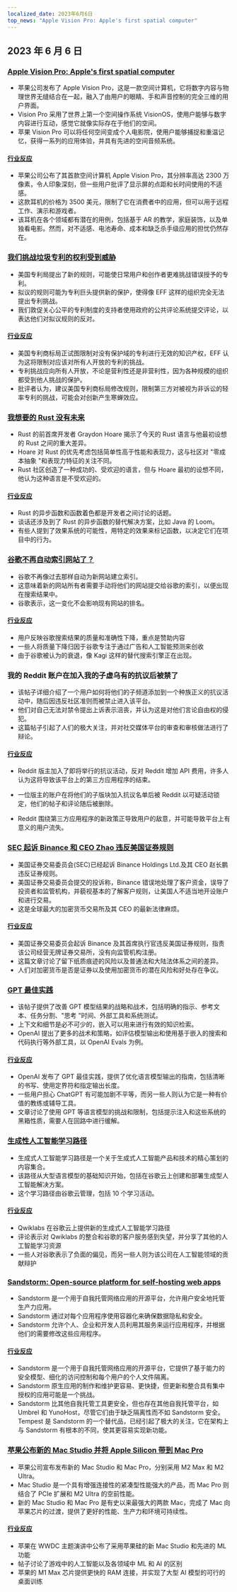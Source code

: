 ```yaml
---
localized_date: 2023年6月6日
top_news: "Apple Vision Pro: Apple's first spatial computer"
---
```




<CallToAction />

<Steps>

## 2023 年 6 月 6 日

### [Apple Vision Pro: Apple's first spatial computer](https://www.apple.com/newsroom/2023/06/introducing-apple-vision-pro/)

- 苹果公司发布了 Apple Vision Pro，这是一款空间计算机，它将数字内容与物理世界无缝结合在一起，融入了由用户的眼睛、手和声音控制的完全三维的用户界面。
- Vision Pro 采用了世界上第一个空间操作系统 VisionOS，使用户能够与数字内容进行互动，感觉它就像实际存在于他们的空间。
- 苹果 Vision Pro 可以将任何空间变成个人电影院，使用户能够捕捉和重温记忆，获得一系列的应用体验，并具有先进的空间音频系统。

#### [行业反应](http://news.ycombinator.com/item?id=36201593)

- 苹果公司公布了其首款空间计算机 Apple Vision Pro，其分辨率高达 2300 万像素，令人印象深刻，但一些用户批评了显示屏的点距和长时间使用的不适感。
- 这款耳机的价格为 3500 美元，限制了它在消费者中的应用，但可以用于远程工作、演示和游戏者。
- 该耳机在各个领域都有潜在的用例，包括基于 AR 的教学，家庭装饰，以及单独看电影。然而，对不适感、电池寿命、成本和缺乏杀手级应用的担忧仍然存在。

### [我们挑战垃圾专利的权利受到威胁](https://www.eff.org/deeplinks/2023/06/our-right-challenge-junk-patents-under-threat)

- 美国专利局提出了新的规则，可能使日常用户和创作者更难挑战错误授予的专利。
- 拟议的规则可能为专利巨头提供新的保护，使得像 EFF 这样的组织完全无法提出专利挑战。
- 我们敦促关心公平的专利制度的支持者使用政府的公共评论系统提交评论，以表达他们对拟议规则的反对。

#### [行业反应](http://news.ycombinator.com/item?id=36198329)

- 美国专利商标局正试图限制对没有保护域的专利进行无效的知识产权，EFF 认为这将限制对应该对所有人开放的专利的挑战。
- 专利挑战应向所有人开放，不论是营利性还是非营利性，因为各种规模的组织都受到他人挑战的保护。
- 批评者认为，建议美国专利商标局修改规则，限制第三方对被视为非诉讼的轻率专利的挑战，可能会对创新产生寒蝉效应。

### [我想要的 Rust 没有未来](https://graydon2.dreamwidth.org/307291.html)

- Rust 的前首席开发者 Graydon Hoare 揭示了今天的 Rust 语言与他最初设想的 Rust 之间的重大差异。
- Hoare 对 Rust 的优先考虑包括简单性高于性能和表现力，这与社区对 "零成本抽象 "和表现力特征的关注不同。
- Rust 社区创造了一种成功的、受欢迎的语言，但与 Hoare 最初的设想不同，他认为这种语言是不受欢迎的。

#### [行业反应](http://news.ycombinator.com/item?id=36193326)

- Rust 的异步函数和函数着色都是开发者之间讨论的话题。
- 谈话还涉及到了 Rust 的异步函数的替代解决方案，比如 Java 的 Loom。
- 有些人提到了效果系统的可能性，用特定的效果来标记函数，以决定它们在项目中的行为。

### [谷歌不再自动索引网站了？](https://natehoffelder.com/blog/google-no-longer-automatically-indexes-websites-wtf/)

- 谷歌不再像过去那样自动为新网站建立索引。
- 这意味着新的网站所有者需要手动将他们的网站提交给谷歌的索引，以便出现在搜索结果中。
- 谷歌表示，这一变化不会影响现有网站的排名。

#### [行业反应](http://news.ycombinator.com/item?id=36195600)

- 用户反映谷歌搜索结果的质量和准确性下降，重点是赞助内容
- 一些人将质量下降归因于谷歌专注于通过广告和人工智能预测来创收
- 由于谷歌被认为的衰退，像 Kagi 这样的替代搜索引擎正在出现。

### 我的 Reddit 账户在加入我的子虚乌有的抗议后被禁了

- 该帖子详细介绍了一个用户如何将他们的子频道添加到一个种族正义的抗议活动中，随后因违反社区准则而被禁止进入该平台。
- 他们对自己无法对禁令提出上诉表示沮丧，并认为这是对他们言论自由权的侵犯。
- 这篇帖子引起了人们的极大关注，并对社交媒体平台的审查和审核做法进行了辩论。

#### [行业反应](http://news.ycombinator.com/item?id=36192312)

- Reddit 版主加入了即将举行的抗议活动，反对 Reddit 增加 API 费用，许多人认为这将导致该平台上的第三方应用程序的结束。

- 一位版主的账户在将他们的子版块加入抗议名单后被 Reddit 以可疑活动锁定，他们的帖子和评论随后被删除。

- Reddit 围绕第三方应用程序的新政策正导致用户的敌意，并可能导致平台上有意义的用户流失。

### [SEC 起诉 Binance 和 CEO Zhao 违反美国证券规则](https://www.bloomberg.com/news/articles/2023-06-05/sec-sues-binance-and-ceo-zhao-for-breaking-us-securities-rules)

- 美国证券交易委员会(SEC)已经起诉 Binance Holdings Ltd.及其 CEO 赵长鹏违反证券规则。
- 美国证券交易委员会提交的投诉称，Binance 错误地处理了客户资金，误导了投资者和监管机构，并藐视基本的了解客户规则，让美国人不适当地开设账户和进行交易。
- 这是全球最大的加密货币交易所及其 CEO 的最新法律麻烦。

#### [行业反应](http://news.ycombinator.com/item?id=36197353)

- 美国证券交易委员会起诉 Binance 及其首席执行官违反美国证券规则，指责该公司经营无牌证券交易所，没有向监管机构注册。
- 这篇文章讨论了留下纸质痕迹的风险以及普通法和大陆法体系之间的差异。
- 人们对加密货币是否是证券以及使用加密货币的潜在风险和好处存在争议。

### [GPT 最佳实践](https://platform.openai.com/docs/guides/gpt-best-practices)

- 该帖子提供了改善 GPT 模型结果的战略和战术，包括明确的指示、参考文本、任务分割、"思考 "时间、外部工具和系统测试。
- 上下文和细节是必不可少的，嵌入可以用来进行有效的知识检索。
- OpenAI 提出了更多的战术和策略，如评估模型输出和使用基于嵌入的搜索和代码执行等外部工具，以 OpenAI Evals 为例。

#### [行业反应](http://news.ycombinator.com/item?id=36197291)

- OpenAI 发布了 GPT 最佳实践，提供了优化语言模型输出的指南，包括清晰的书写、使用定界符和指定输出长度。
- 一些用户担心 ChatGPT 有可能加剧不平等，而另一些人则认为它是一种有价值的教练或辅导工具。
- 文章讨论了使用 GPT 等语言模型的挑战和限制，包括提示注入和这些系统的黑箱性质，需要人在回路中进行缓解。

### [生成性人工智能学习路径](https://www.cloudskillsboost.google/paths/118)

- 生成式人工智能学习路径是一个关于生成式人工智能产品和技术的精心策划的内容集合。
- 该路径从大型语言模型的基础知识开始，包括在谷歌云上创建和部署生成型人工智能解决方案。
- 这个学习路径由谷歌云管理，包括 10 个学习活动。

#### [行业反应](http://news.ycombinator.com/item?id=36192195)

- Qwiklabs 在谷歌云上提供新的生成式人工智能学习路径
- 评论表示对 Qwiklabs 的整合和谷歌的客户服务感到失望，并分享了其他的人工智能学习资源
- 一些人对谷歌表示了负面的偏见，而另一些人则为该公司在人工智能领域的贡献辩护

### [Sandstorm: Open-source platform for self-hosting web apps](https://sandstorm.io/)

- Sandstorm 是一个用于自我托管网络应用的开源平台，允许用户安全地托管生产力应用。
- Sandstorm 通过对每个应用程序使用容器化来确保数据隐私和安全。
- Sandstorm 允许个人、企业和开发人员利用其服务来运行应用程序，并根据他们的需要修改这些应用程序。

#### [行业反应](http://news.ycombinator.com/item?id=36192777)

- Sandstorm 是一个用于自我托管网络应用的开源平台，它提供了基于能力的安全模型、细化的访问控制和每个用户的个人文件隔离。
- Sandstorm 原生应用的制作和维护更容易、更快捷，但更新和整合具有集中授权的应用可能是一个挑战。
- Sandstorm 比其他自我托管工具更安全，但也存在其他自我托管平台，如 Umbrel 和 YunoHost，尽管它们由于缺乏隔离性而不如 Sandstorm 安全。Tempest 是 Sandstorm 的一个替代品，已经引起了极大的关注，它在架构上与 Sandstorm 有根本的不同，使其更容易实现新功能。

### [苹果公布新的 Mac Studio 并将 Apple Silicon 带到 Mac Pro](https://www.apple.com/newsroom/2023/06/apple-unveils-new-mac-studio-and-brings-apple-silicon-to-mac-pro/)

- 苹果公司宣布发布新的 Mac Studio 和 Mac Pro，分别采用 M2 Max 和 M2 Ultra。
- Mac Studio 是一个具有增强连接性的紧凑型性能强大的产品，而 Mac Pro 则结合了 PCIe 扩展和 M2 Ultra 的空前性能。
- 新的 Mac Studio 和 Mac Pro 是有史以来最强大的两款 Mac，完成了 Mac 向苹果芯片的过渡，提供了更好的性能、生产力和环境可持续性。

#### [行业反应](http://news.ycombinator.com/item?id=36199639)

- 苹果在 WWDC 主题演讲中公布了采用苹果硅的新 Mac Studio 和先进的 ML 功能
- 帖子讨论了游戏中的人工智能以及各领域中 ML 和 AI 的区别
- 苹果的 M1 Max 芯片提供更快的 RAM 连接，并实现了大型 AI 模型的可行的桌面训练

</Steps>
